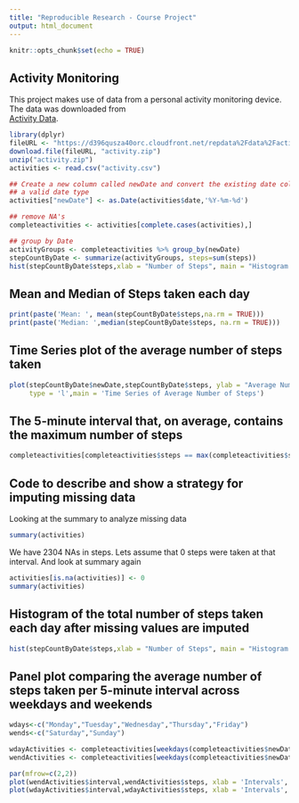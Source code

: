 ```yaml
---
title: "Reproducible Research - Course Project"
output: html_document
---
```


```r
knitr::opts_chunk$set(echo = TRUE)
```

## Activity Monitoring

This project makes use of data from a personal activity monitoring device. The data was downloaded from  
[Activity Data](https://d396qusza40orc.cloudfront.net/repdata%2Fdata%2Factivity.zip).

```r
library(dplyr)
fileURL <- "https://d396qusza40orc.cloudfront.net/repdata%2Fdata%2Factivity.zip"
download.file(fileURL, "activity.zip")
unzip("activity.zip")
activities <- read.csv("activity.csv")

## Create a new column called newDate and convert the existing date column to 
## a valid date type
activities["newDate"] <- as.Date(activities$date,'%Y-%m-%d') 

## remove NA's
completeactivities <- activities[complete.cases(activities),]

## group by Date
activityGroups <- completeactivities %>% group_by(newDate)
stepCountByDate <- summarize(activityGroups, steps=sum(steps))
hist(stepCountByDate$steps,xlab = "Number of Steps", main = "Histogram of total number of steps taken each day")
```

## Mean and Median of Steps taken each day

```r
print(paste('Mean: ', mean(stepCountByDate$steps,na.rm = TRUE)))
print(paste('Median: ',median(stepCountByDate$steps, na.rm = TRUE)))
```

## Time Series plot of the average number of steps taken

```r
plot(stepCountByDate$newDate,stepCountByDate$steps, ylab = "Average Number of Steps", xlab = "Date", 
     type = 'l',main = 'Time Series of Average Number of Steps')
```

## The 5-minute interval that, on average, contains the maximum number of steps

```r
completeactivities[completeactivities$steps == max(completeactivities$steps),]
```

## Code to describe and show a strategy for imputing missing data

Looking at the summary to analyze missing data

```r
summary(activities)
```


We have 2304 NAs in steps. Lets assume that 0 steps were taken at that interval.
And look at summary again
```r
activities[is.na(activities)] <- 0
summary(activities)
```
## Histogram of the total number of steps taken each day after missing values are imputed
```r
hist(stepCountByDate$steps,xlab = "Number of Steps", main = "Histogram of total number of steps taken each day")
```

## Panel plot comparing the average number of steps taken per 5-minute interval across weekdays and weekends
```r
wdays<-c("Monday","Tuesday","Wednesday","Thursday","Friday")
wends<-c("Saturday","Sunday")

wdayActivities <- completeactivities[weekdays(completeactivities$newDate) %in% wdays,]
wendActivities <- completeactivities[weekdays(completeactivities$newDate) %in% wends,]

par(mfrow=c(2,2))
plot(wendActivities$interval,wendActivities$steps, xlab = 'Intervals', ylab = 'Steps', main = 'Activites during weekend', type = 'l')
plot(wdayActivities$interval,wdayActivities$steps, xlab = 'Intervals', ylab = 'Steps', main = 'Activites during weekday', type = 'l')

```


